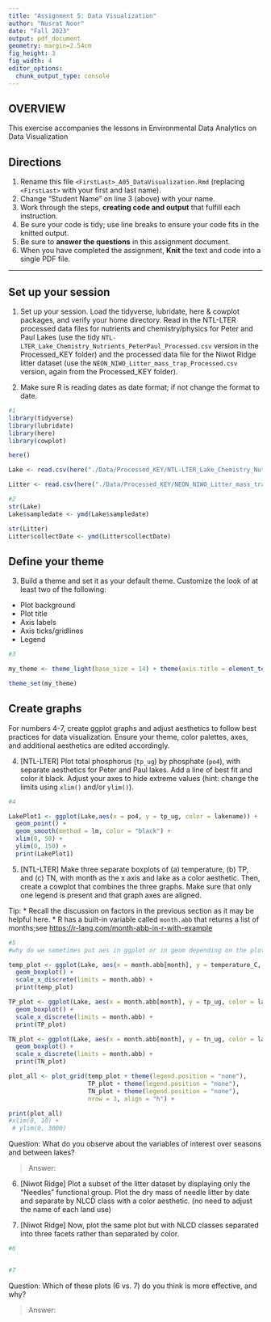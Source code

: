 ```yaml
---
title: "Assignment 5: Data Visualization"
author: "Nusrat Noor"
date: "Fall 2023"
output: pdf_document
geometry: margin=2.54cm
fig_height: 3
fig_width: 4
editor_options: 
  chunk_output_type: console
---
```


## OVERVIEW

This exercise accompanies the lessons in Environmental Data Analytics on Data Visualization 

## Directions
1.  Rename this file `<FirstLast>_A05_DataVisualization.Rmd` (replacing `<FirstLast>` with your first and last name).
2. Change "Student Name" on line 3 (above) with your name.
3. Work through the steps, **creating code and output** that fulfill each instruction.
4. Be sure your code is tidy; use line breaks to ensure your code fits in the knitted output.
5. Be sure to **answer the questions** in this assignment document.
6. When you have completed the assignment, **Knit** the text and code into a single PDF file.

---

## Set up your session 

1. Set up your session. Load the tidyverse, lubridate, here & cowplot packages, and verify your home directory. Read in the NTL-LTER processed data files for nutrients and chemistry/physics for Peter and Paul Lakes (use the tidy `NTL-LTER_Lake_Chemistry_Nutrients_PeterPaul_Processed.csv` version in the Processed_KEY folder) and the processed data file for the Niwot Ridge litter dataset (use the `NEON_NIWO_Litter_mass_trap_Processed.csv` version, again from the Processed_KEY folder). 

2. Make sure R is reading dates as date format; if not change the format to date.

```r
#1 
library(tidyverse)
library(lubridate)
library(here)
library(cowplot)

here()

Lake <- read.csv(here("./Data/Processed_KEY/NTL-LTER_Lake_Chemistry_Nutrients_PeterPaul_Processed.csv"), stringsAsFactors = TRUE)

Litter <- read.csv(here("./Data/Processed_KEY/NEON_NIWO_Litter_mass_trap_Processed.csv"), stringsAsFactors = TRUE)

#2 
str(Lake)
Lake$sampledate <- ymd(Lake$sampledate)

str(Litter)
Litter$collectDate <- ymd(Litter$collectDate)
```
## Define your theme
3. Build a theme and set it as your default theme. Customize the look of at least two of the following: 
 * Plot background
 * Plot title
 * Axis labels
 * Axis ticks/gridlines
 * Legend

```r
#3

my_theme <- theme_light(base_size = 14) + theme(axis.title = element_text("black"), plot.background = element_rect("gray"))

theme_set(my_theme)
```

## Create graphs
For numbers 4-7, create ggplot graphs and adjust aesthetics to follow best practices for data visualization. Ensure your theme, color palettes, axes, and additional aesthetics are edited accordingly.

4. [NTL-LTER] Plot total phosphorus (`tp_ug`) by phosphate (`po4`), with separate aesthetics for Peter and Paul lakes. Add a line of best fit and color it black. Adjust your axes to hide extreme values (hint: change the limits using `xlim()` and/or `ylim()`).

```r
#4 

LakePlot1 <- ggplot(Lake,aes(x = po4, y = tp_ug, color = lakename)) +
  geom_point() +
  geom_smooth(method = lm, color = "black") +
  xlim(0, 50) +
  ylim(0, 150) +
  print(LakePlot1)

```


5. [NTL-LTER] Make three separate boxplots of (a) temperature, (b) TP, and (c) TN, with month as the x axis and lake as a color aesthetic. Then, create a cowplot that combines the three graphs. Make sure that only one legend is present and that graph axes are aligned. 

Tip:
* Recall the discussion on factors in the previous section as it may be helpful here. 
* R has a built-in variable called `month.abb` that returns a list of months;see <https://r-lang.com/month-abb-in-r-with-example>

```r
#5 
#why do we sometimes put aes in ggplot or in geom depending on the plot type?

temp_plot <- ggplot(Lake, aes(x = month.abb[month], y = temperature_C, color = lakename)) +
  geom_boxplot() +
  scale_x_discrete(limits = month.abb) +
  print(temp_plot)

TP_plot <- ggplot(Lake, aes(x = month.abb[month], y = tp_ug, color = lakename)) +
  geom_boxplot() +
  scale_x_discrete(limits = month.abb) +
  print(TP_plot)

TN_plot <- ggplot(Lake, aes(x = month.abb[month], y = tn_ug, color = lakename)) +
  geom_boxplot() +
  scale_x_discrete(limits = month.abb) +
  print(TN_plot)

plot_all <- plot_grid(temp_plot + theme(legend.position = "none"),
                      TP_plot + theme(legend.position = "none"),
                      TN_plot + theme(legend.position = "none"), 
                      nrow = 3, align = "h") +

print(plot_all)  
#xlim(0, 10) +
 # ylim(0, 3000)

```

Question: What do you observe about the variables of interest over seasons and between lakes? 

> Answer: 

6. [Niwot Ridge] Plot a subset of the litter dataset by displaying only the "Needles" functional group. Plot the dry mass of needle litter by date and separate by NLCD class with a color aesthetic. (no need to adjust the name of each land use)

7. [Niwot Ridge] Now, plot the same plot but with NLCD classes separated into three facets rather than separated by color. 

```r
#6


#7


```
Question: Which of these plots (6 vs. 7) do you think is more effective, and why? 

> Answer: